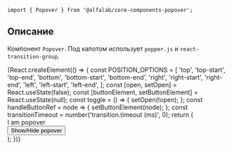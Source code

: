 


<Meta title='Компоненты|Popover' component={Popover} />

<Title>
    Popover ({name}@{version})
</Title>

```tsx
import { Popover } from '@alfalab/core-components-popover';
```

## Описание

Компонент `Popover`. Под капотом использует `popper.js` и `react-transition-group`.

<Story name='Песочница'>
    {React.createElement(() => {
        const POSITION_OPTIONS = [
            'top',
            'top-start',
            'top-end',
            'bottom',
            'bottom-start',
            'bottom-end',
            'right',
            'right-start',
            'right-end',
            'left',
            'left-start',
            'left-end',
        ];
        const [open, setOpen] = React.useState(false);
        const [buttonElement, setButtonElement] = React.useState(null);
        const toggle = () => {
            setOpen(!open);
        };
        const handleButtonRef = node => {
            setButtonElement(node);
        };
        const transitionTimeout = number('transition.timeout (ms)', 0);
        return (
            <div
                style={{
                    width: '700px',
                    height: '300px',
                    display: 'flex',
                    justifyContent: 'center',
                    alignItems: 'center',
                }}
            >
                <Popover
                    anchorElement={buttonElement}
                    position={select('position', POSITION_OPTIONS, 'bottom')}
                    open={open}
                    transition={{ timeout: transitionTimeout }}
                    offset={[number('offset[0]', 0), number('offset[1]', 0)]}
                    withArrow={boolean('withArrow', false)}
                    withTransition={boolean('withTransition', true)}
                >
                    <div style={{ padding: '15px', width: '156px' }}>I am popover</div>
                </Popover>
                <Button ref={handleButtonRef} onClick={toggle}>
                    Show/Hide popover
                </Button>
            </div>
        );
    })}
</Story>

<Props of={Popover} />
